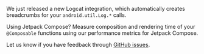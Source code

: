 <Expandable title="Already using Sentry for Android? Here are some recent highlights">

We just released a new <PlatformLink to="/configuration/integrations/logcat">Logcat integration</PlatformLink>, which automatically creates breadcrumbs for your `android.util.Log.*` calls.

Using Jetpack Compose? Measure composition and rendering time of your `@Composable` functions using our <PlatformLink to="/configuration/integrations/jetpack-compose#performance-metrics">performance metrics for Jetpack Compose</PlatformLink>.

Let us know if you have feedback through [GitHub issues](https://github.com/getsentry/sentry-java/issues/new?assignees=&labels=Platform%3A+Android%2CType%3A+Bug&template=bug_report_android.yml).

</Expandable>
